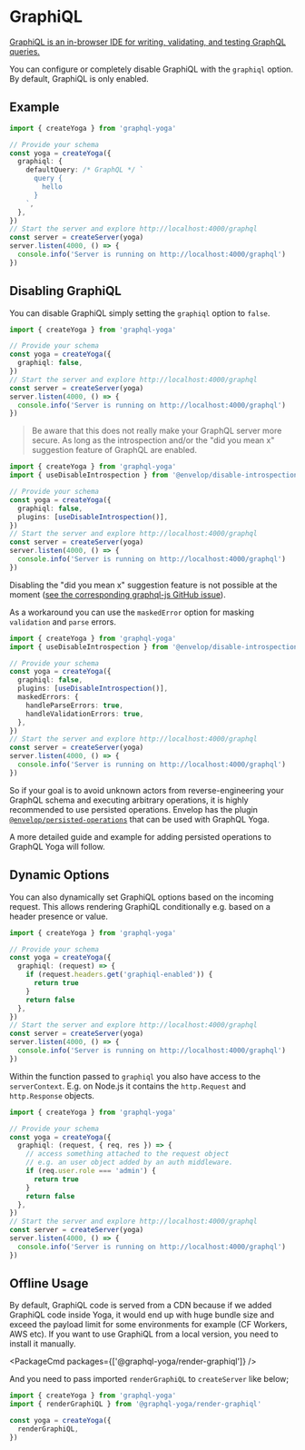 
# GraphiQL

[GraphiQL is an in-browser IDE for writing, validating, and testing GraphQL queries.](https://github.com/graphql/graphiql)

You can configure or completely disable GraphiQL with the `graphiql` option.
By default, GraphiQL is only enabled.

## Example

```ts
import { createYoga } from 'graphql-yoga'

// Provide your schema
const yoga = createYoga({
  graphiql: {
    defaultQuery: /* GraphQL */ `
      query {
        hello
      }
    `,
  },
})
// Start the server and explore http://localhost:4000/graphql
const server = createServer(yoga)
server.listen(4000, () => {
  console.info('Server is running on http://localhost:4000/graphql')
})
```

## Disabling GraphiQL

You can disable GraphiQL simply setting the `graphiql` option to `false`.

```ts
import { createYoga } from 'graphql-yoga'

// Provide your schema
const yoga = createYoga({
  graphiql: false,
})
// Start the server and explore http://localhost:4000/graphql
const server = createServer(yoga)
server.listen(4000, () => {
  console.info('Server is running on http://localhost:4000/graphql')
})
```

> Be aware that this does not really make your GraphQL server more secure. As long as the introspection and/or the "did you mean x" suggestion feature of GraphQL are enabled.

```ts
import { createYoga } from 'graphql-yoga'
import { useDisableIntrospection } from '@envelop/disable-introspection'

// Provide your schema
const yoga = createYoga({
  graphiql: false,
  plugins: [useDisableIntrospection()],
})
// Start the server and explore http://localhost:4000/graphql
const server = createServer(yoga)
server.listen(4000, () => {
  console.info('Server is running on http://localhost:4000/graphql')
})
```

Disabling the "did you mean x" suggestion feature is not possible at the moment ([see the corresponding graphql-js GitHub issue](https://github.com/graphql/graphql-js/issues/2247)).

As a workaround you can use the `maskedError` option for masking `validation` and `parse` errors.

```ts
import { createYoga } from 'graphql-yoga'
import { useDisableIntrospection } from '@envelop/disable-introspection'

// Provide your schema
const yoga = createYoga({
  graphiql: false,
  plugins: [useDisableIntrospection()],
  maskedErrors: {
    handleParseErrors: true,
    handleValidationErrors: true,
  },
})
// Start the server and explore http://localhost:4000/graphql
const server = createServer(yoga)
server.listen(4000, () => {
  console.info('Server is running on http://localhost:4000/graphql')
})
```

So if your goal is to avoid unknown actors from reverse-engineering your GraphQL schema and executing arbitrary operations, it is highly recommended to use persisted operations.
Envelop has the plugin [`@envelop/persisted-operations`](https://www.npmjs.com/package/@envelop/persisted-operations) that can be used with GraphQL Yoga.

A more detailed guide and example for adding persisted operations to GraphQL Yoga will follow.

## Dynamic Options

You can also dynamically set GraphiQL options based on the incoming request.
This allows rendering GraphiQL conditionally e.g. based on a header presence or value.

```ts
import { createYoga } from 'graphql-yoga'

// Provide your schema
const yoga = createYoga({
  graphiql: (request) => {
    if (request.headers.get('graphiql-enabled')) {
      return true
    }
    return false
  },
})
// Start the server and explore http://localhost:4000/graphql
const server = createServer(yoga)
server.listen(4000, () => {
  console.info('Server is running on http://localhost:4000/graphql')
})
```

Within the function passed to `graphiql` you also have access to the `serverContext`.
E.g. on Node.js it contains the `http.Request` and `http.Response` objects.

```ts
import { createYoga } from 'graphql-yoga'

// Provide your schema
const yoga = createYoga({
  graphiql: (request, { req, res }) => {
    // access something attached to the request object
    // e.g. an user object added by an auth middleware.
    if (req.user.role === 'admin') {
      return true
    }
    return false
  },
})
// Start the server and explore http://localhost:4000/graphql
const server = createServer(yoga)
server.listen(4000, () => {
  console.info('Server is running on http://localhost:4000/graphql')
})
```

## Offline Usage

By default, GraphiQL code is served from a CDN because if we added GraphiQL code inside Yoga, it would end up with huge bundle size and exceed the payload limit for some environments for example (CF Workers, AWS etc).
If you want to use GraphiQL from a local version, you need to install it manually.

<PackageCmd packages={['@graphql-yoga/render-graphiql']} />

And you need to pass imported `renderGraphiQL` to `createServer` like below;

```ts
import { createYoga } from 'graphql-yoga'
import { renderGraphiQL } from '@graphql-yoga/render-graphiql'

const yoga = createYoga({
  renderGraphiQL,
})
```
